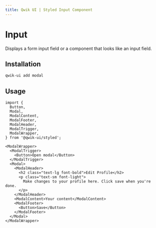 ```yaml
---
title: Qwik UI | Styled Input Component
---
```



<StatusBanner status={statusByComponent.styled.Input} />

# Input

Displays a form input field or a component that looks like an input field.

<Showcase name="hero" />

## Installation

```sh
qwik-ui add modal
```

## Usage

```tsx
import {
  Button,
  Modal,
  ModalContent,
  ModalFooter,
  ModalHeader,
  ModalTrigger,
  ModalWrapper,
} from '@qwik-ui/styled';
```

```tsx
<ModalWrapper>
  <ModalTrigger>
    <Button>Open modal</Button>
  </ModalTrigger>
  <Modal>
    <ModalHeader>
      <h2 class="text-lg font-bold">Edit Profile</h2>
      <p class="text-sm font-light">
        Make changes to your profile here. Click save when you're done.
      </p>
    </ModalHeader>
    <ModalContent>Your content</ModalContent>
    <ModalFooter>
      <Button>Save</Button>
    </ModalFooter>
  </Modal>
</ModalWrapper>
```
